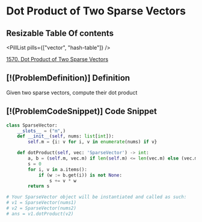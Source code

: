 # Dot Product of Two Sparse Vectors

## Resizable Table Of contents

<DifficultyBadge difficulty="medium" />

<PillList pills={["vector", "hash-table"]} />

[1570. Dot Product of Two Sparse Vectors](https://leetcode.com/problems/dot-product-of-two-sparse-vectors/description/)

## [!(ProblemDefinition)] Definition

Given two sparse vectors, compute their dot product

## [!(ProblemCodeSnippet)] Code Snippet

```python meta="source=problems/1570-dot-product-of-two-sparse-vectors/solution.py"
class SparseVector:
    __slots__ = ("m",)
    def __init__(self, nums: list[int]):
        self.m = {i: v for i, v in enumerate(nums) if v}

    def dotProduct(self, vec: 'SparseVector') -> int:  
        a, b = (self.m, vec.m) if len(self.m) <= len(vec.m) else (vec.m, self.m)
        s = 0
        for i, v in a.items():          
            if (w := b.get(i)) is not None:
                s += v * w
        return s

# Your SparseVector object will be instantiated and called as such:
# v1 = SparseVector(nums1)
# v2 = SparseVector(nums2)
# ans = v1.dotProduct(v2)
```

